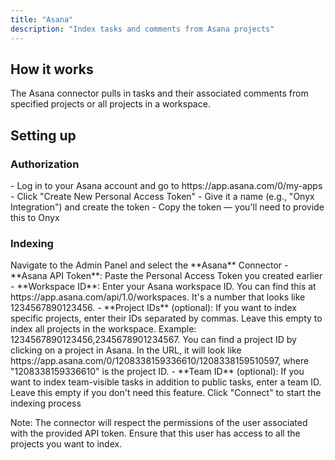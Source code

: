 ```yaml
---
title: "Asana"
description: "Index tasks and comments from Asana projects"
---
```


## How it works

The Asana connector pulls in tasks and their associated comments from specified projects or all projects in a workspace.

## Setting up

### Authorization

<Steps>
  <Step title="Create Personal Access Token">
    - Log in to your Asana account and go to https://app.asana.com/0/my-apps
    - Click "Create New Personal Access Token"
    - Give it a name (e.g., "Onyx Integration") and create the token
    - Copy the token — you'll need to provide this to Onyx
  </Step>
</Steps>

### Indexing

<Steps>
  <Step title="Open Asana connector">
    Navigate to the Admin Panel and select the **Asana** Connector
  </Step>

  <Step title="Provide configuration">
    - **Asana API Token**: Paste the Personal Access Token you created earlier
    - **Workspace ID**: Enter your Asana workspace ID. You can find this at https://app.asana.com/api/1.0/workspaces. It's a number that looks like 1234567890123456.
    - **Project IDs** (optional): If you want to index specific projects, enter their IDs separated by commas. Leave this empty to index all projects in the workspace. Example: 1234567890123456,2345678901234567. You can find a project ID by clicking on a project in Asana. In the URL, it will look like https://app.asana.com/0/1208338159336610/1208338159510597, where "1208338159336610" is the project ID.
    - **Team ID** (optional): If you want to index team-visible tasks in addition to public tasks,
    enter a team ID. Leave this empty if you don't need this feature.
  </Step>

  <Step title="Start indexing">
    Click "Connect" to start the indexing process
  </Step>
</Steps>

Note: The connector will respect the permissions of the user associated with the provided API token.
Ensure that this user has access to all the projects you want to index.
